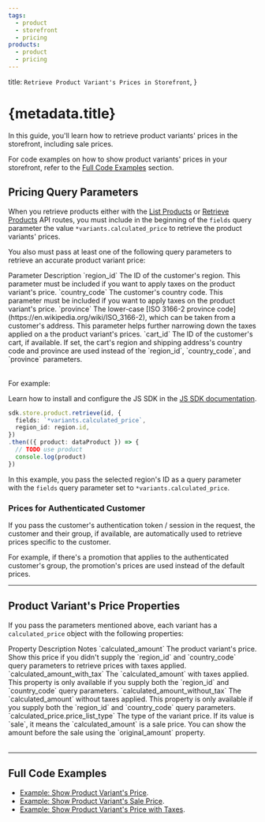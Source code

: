 ```yaml
---
tags:
  - product
  - storefront
  - pricing
products:
  - product
  - pricing
---
```



  title: `Retrieve Product Variant's Prices in Storefront`,
}

# {metadata.title}

In this guide, you'll learn how to retrieve product variants' prices in the storefront, including sale prices.

<Note title="Tip">

For code examples on how to show product variants' prices in your storefront, refer to the [Full Code Examples](#full-code-examples) section.

</Note>

## Pricing Query Parameters

When you retrieve products either with the [List Products](!api!/store#products_getproducts) or [Retrieve Products](!api!/store#products_getproductsid) API routes, you must include in the beginning of the `fields` query parameter the value `*variants.calculated_price` to retrieve the product variants' prices.

You also must pass at least one of the following query parameters to retrieve an accurate product variant price:

<Table>
  <Table.Header>
    <Table.Row>
      <Table.HeaderCell>Parameter</Table.HeaderCell>
      <Table.HeaderCell>Description</Table.HeaderCell>
    </Table.Row>
  </Table.Header>
  <Table.Body>
    <Table.Row>
      <Table.Cell>
        `region_id`
      </Table.Cell>
      <Table.Cell>
        The ID of the customer's region. This parameter must be included if you want to apply taxes on the product variant's price.
      </Table.Cell>
    </Table.Row>
    <Table.Row>
      <Table.Cell>
        `country_code`
      </Table.Cell>
      <Table.Cell>
        The customer's country code. This parameter must be included if you want to apply taxes on the product variant's price.
      </Table.Cell>
    </Table.Row>
    <Table.Row>
      <Table.Cell>
        `province`
      </Table.Cell>
      <Table.Cell>
        The lower-case [ISO 3166-2 province code](https://en.wikipedia.org/wiki/ISO_3166-2), which can be taken from a customer's address. This parameter helps further narrowing down the taxes applied on a the product variant's prices.
      </Table.Cell>
    </Table.Row>
    <Table.Row>
      <Table.Cell>
        `cart_id`
      </Table.Cell>
      <Table.Cell>
        The ID of the customer's cart, if available. If set, the cart's region and shipping address's country code and province are used instead of the `region_id`, `country_code`, and `province` parameters.
      </Table.Cell>
    </Table.Row>
  </Table.Body>
</Table>

For example:

<Note title="Tip">

Learn how to install and configure the JS SDK in the [JS SDK documentation](../../../js-sdk/page.mdx).

</Note>

```ts
sdk.store.product.retrieve(id, {
  fields: `*variants.calculated_price`,
  region_id: region.id,
})
.then(({ product: dataProduct }) => {
  // TODO use product
  console.log(product)
})
```

In this example, you pass the selected region's ID as a query parameter with the `fields` query parameter set to `*variants.calculated_price`.

### Prices for Authenticated Customer

If you pass the customer's authentication token / session in the request, the customer and their group, if available, are automatically used to retrieve prices specific to the customer.

For example, if there's a promotion that applies to the authenticated customer's group, the promotion's prices are used instead of the default prices.

---

## Product Variant's Price Properties

If you pass the parameters mentioned above, each variant has a `calculated_price` object with the following properties:

<Table>
  <Table.Header>
    <Table.Row>
      <Table.HeaderCell>Property</Table.HeaderCell>
      <Table.HeaderCell>Description</Table.HeaderCell>
      <Table.HeaderCell>Notes</Table.HeaderCell>
    </Table.Row>
  </Table.Header>
  <Table.Body>
    <Table.Row>
      <Table.Cell>
        `calculated_amount`
      </Table.Cell>
      <Table.Cell>
        The product variant's price.
      </Table.Cell>
      <Table.Cell>
        Show this price if you didn't supply the `region_id` and `country_code` query parameters to retrieve prices with taxes applied.
      </Table.Cell>
    </Table.Row>
    <Table.Row>
      <Table.Cell>
        `calculated_amount_with_tax`
      </Table.Cell>
      <Table.Cell>
        The `calculated_amount` with taxes applied.
      </Table.Cell>
      <Table.Cell>
        This property is only available if you supply both the `region_id` and `country_code` query parameters.
      </Table.Cell>
    </Table.Row>
    <Table.Row>
      <Table.Cell>
        `calculated_amount_without_tax`
      </Table.Cell>
      <Table.Cell>
         The `calculated_amount` without taxes applied.
      </Table.Cell>
      <Table.Cell>
        This property is only available if you supply both the `region_id` and `country_code` query parameters.
      </Table.Cell>
    </Table.Row>
    <Table.Row>
      <Table.Cell>
        `calculated_price.price_list_type`
      </Table.Cell>
      <Table.Cell>
         The type of the variant price.
      </Table.Cell>
      <Table.Cell>
        If its value is `sale`, it means the `calculated_amount` is a sale price. You can show the amount before the sale using the `original_amount` property.
      </Table.Cell>
    </Table.Row>
  </Table.Body>
</Table>

---

## Full Code Examples

- [Example: Show Product Variant's Price](./examples/show-price/page.mdx).
- [Example: Show Product Variant's Sale Price](./examples/sale-price/page.mdx).
- [Example: Show Product Variant's Price with Taxes](./examples/tax-price/page.mdx).
